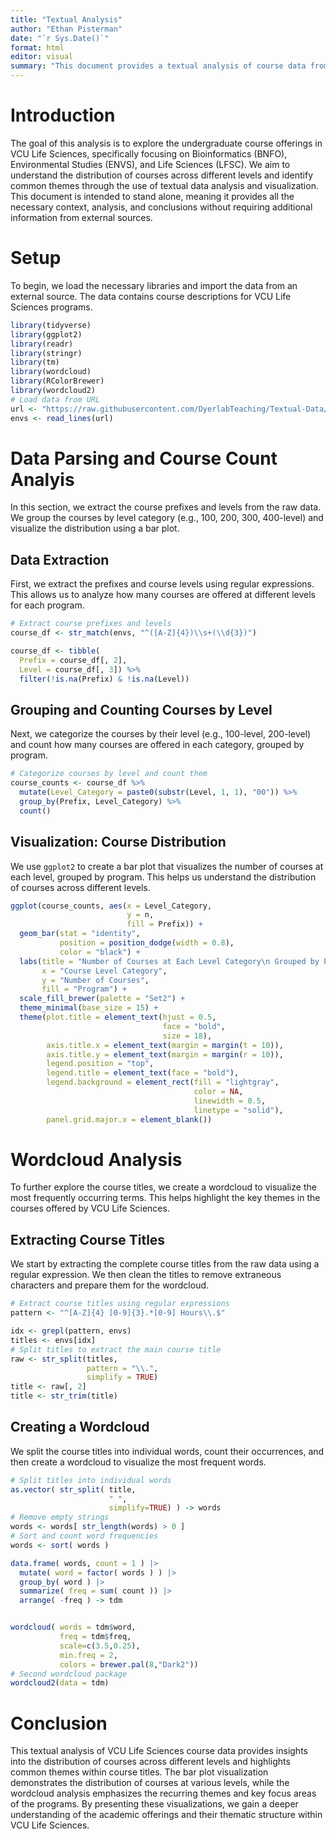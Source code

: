 ```yaml
---
title: "Textual Analysis"
author: "Ethan Pisterman"
date: "`r Sys.Date()`"
format: html
editor: visual
summary: "This document provides a textual analysis of course data from VCU Life Sciences. It includes an analysis of course levels, a visualization of course distribution, and a wordcloud of frequently occurring terms in course titles."
---
```


# Introduction

The goal of this analysis is to explore the undergraduate course offerings in VCU Life Sciences, specifically focusing on Bioinformatics (BNFO), Environmental Studies (ENVS), and Life Sciences (LFSC). We aim to understand the distribution of courses across different levels and identify common themes through the use of textual data analysis and visualization. This document is intended to stand alone, meaning it provides all the necessary context, analysis, and conclusions without requiring additional information from external sources.

# Setup

To begin, we load the necessary libraries and import the data from an external source. The data contains course descriptions for VCU Life Sciences programs.

```r
library(tidyverse)
library(ggplot2)
library(readr)
library(stringr)
library(tm)
library(wordcloud)
library(RColorBrewer)
library(wordcloud2)
# Load data from URL
url <- "https://raw.githubusercontent.com/DyerlabTeaching/Textual-Data/refs/heads/main/data/ENVSclasses.txt?token=GHSAT0AAAAAACWO27UIA46V72P7DBZEP5EKZYZFFXQ"
envs <- read_lines(url)
```

# Data Parsing and Course Count Analyis

In this section, we extract the course prefixes and levels from the raw data. We group the courses by level category (e.g., 100, 200, 300, 400-level) and visualize the distribution using a bar plot.

## Data Extraction

First, we extract the prefixes and course levels using regular expressions. This allows us to analyze how many courses are offered at different levels for each program.

```r
# Extract course prefixes and levels
course_df <- str_match(envs, "^([A-Z]{4})\\s+(\\d{3})")

course_df <- tibble(
  Prefix = course_df[, 2],
  Level = course_df[, 3]) %>%
  filter(!is.na(Prefix) & !is.na(Level))
```

## Grouping and Counting Courses by Level

Next, we categorize the courses by their level (e.g., 100-level, 200-level) and count how many courses are offered in each category, grouped by program.

```r
# Categorize courses by level and count them
course_counts <- course_df %>%
  mutate(Level_Category = paste0(substr(Level, 1, 1), "00")) %>%
  group_by(Prefix, Level_Category) %>%
  count()
```

## Visualization: Course Distribution

We use `ggplot2` to create a bar plot that visualizes the number of courses at each level, grouped by program. This helps us understand the distribution of courses across different levels.

```r
ggplot(course_counts, aes(x = Level_Category,
                          y = n,
                          fill = Prefix)) +
  geom_bar(stat = "identity",
           position = position_dodge(width = 0.8),
           color = "black") +
  labs(title = "Number of Courses at Each Level Category\n Grouped by Program",
       x = "Course Level Category",
       y = "Number of Courses",
       fill = "Program") +
  scale_fill_brewer(palette = "Set2") +  
  theme_minimal(base_size = 15) +  
  theme(plot.title = element_text(hjust = 0.5,
                                  face = "bold",
                                  size = 18),
        axis.title.x = element_text(margin = margin(t = 10)),
        axis.title.y = element_text(margin = margin(r = 10)),
        legend.position = "top",
        legend.title = element_text(face = "bold"),
        legend.background = element_rect(fill = "lightgray",
                                         color = NA,
                                         linewidth = 0.5,
                                         linetype = "solid"),
        panel.grid.major.x = element_blank())
```

# Wordcloud Analysis

To further explore the course titles, we create a wordcloud to visualize the most frequently occurring terms. This helps highlight the key themes in the courses offered by VCU Life Sciences.

## Extracting Course Titles

We start by extracting the complete course titles from the raw data using a regular expression. We then clean the titles to remove extraneous characters and prepare them for the wordcloud.

```r
# Extract course titles using regular expressions
pattern <- "^[A-Z]{4} [0-9]{3}.*[0-9] Hours\\.$"

idx <- grepl(pattern, envs)
titles <- envs[idx]
# Split titles to extract the main course title
raw <- str_split(titles,
                 pattern = "\\.",
                 simplify = TRUE)
title <- raw[, 2]
title <- str_trim(title)  
```

## Creating a Wordcloud

We split the course titles into individual words, count their occurrences, and then create a wordcloud to visualize the most frequent words.

```r
# Split titles into individual words
as.vector( str_split( title,
                      " ",
                      simplify=TRUE) ) -> words
# Remove empty strings
words <- words[ str_length(words) > 0 ]
# Sort and count word frequencies
words <- sort( words )

data.frame( words, count = 1 ) |> 
  mutate( word = factor( words ) ) |> 
  group_by( word ) |>
  summarize( freq = sum( count )) |> 
  arrange( -freq ) -> tdm 


wordcloud( words = tdm$word, 
           freq = tdm$freq,
           scale=c(3.5,0.25),
           min.freq = 2,
           colors = brewer.pal(8,"Dark2"))
# Second wordcloud package
wordcloud2(data = tdm)
```

# Conclusion

This textual analysis of VCU Life Sciences course data provides insights into the distribution of courses across different levels and highlights common themes within course titles. The bar plot visualization demonstrates the distribution of courses at various levels, while the wordcloud analysis emphasizes the recurring themes and key focus areas of the programs. By presenting these visualizations, we gain a deeper understanding of the academic offerings and their thematic structure within VCU Life Sciences.
